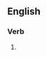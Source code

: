 ==English==

===Verb===
{{head|en|present participle}}

# {{present participle of|televise|lang=en|nocat=1}}
